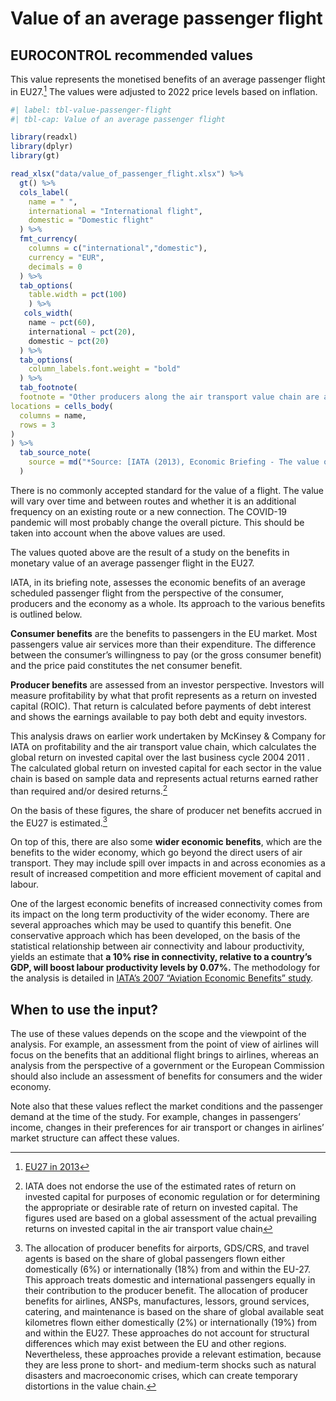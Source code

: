 # Value of an average passenger flight {#sec-value-of-an-average-passenger-flight}

## EUROCONTROL recommended values

This value represents the monetised benefits of an average passenger flight in EU27.^[[EU27 in 2013](https://ec.europa.eu/eurostat/statistics-explained/index.php/Glossary:EU_enlargements)]
The values were adjusted to 2022 price levels based on inflation.

```r
#| label: tbl-value-passenger-flight
#| tbl-cap: Value of an average passenger flight

library(readxl)
library(dplyr)
library(gt)

read_xlsx("data/value_of_passenger_flight.xlsx") %>% 
  gt() %>% 
  cols_label(
    name = " ",
    international = "International flight",
    domestic = "Domestic flight"
  ) %>% 
  fmt_currency(
    columns = c("international","domestic"),
    currency = "EUR",
    decimals = 0
  ) %>% 
  tab_options(
    table.width = pct(100)
    ) %>% 
   cols_width(
    name ~ pct(60),
    international ~ pct(20),
    domestic ~ pct(20)
  ) %>% 
  tab_options(
    column_labels.font.weight = "bold"
  ) %>% 
  tab_footnote(
  footnote = "Other producers along the air transport value chain are airports, ANSPs, manufacturers, lessors, GDS/CRSs, travel agents, ground services, catering and maintenance",
locations = cells_body(
  columns = name,
  rows = 3
)
) %>% 
  tab_source_note(
    source = md("*Source: [IATA (2013), Economic Briefing - The value of an average passenger flight in the EU27](https://www.iata.org/en/iata-repository/publications/economic-reports/value-of-an-average-passenger-flight-in-eu-27/)*")
  )
```
There is no commonly accepted standard for the value of a flight. The value will vary over time and between routes and whether it is an additional frequency on an existing route or a new connection. The COVID-19 pandemic will most probably change the overall picture. This should be taken into account when the above values are used.

The values quoted above are the result of a study on the benefits in monetary value of an average passenger flight in the EU27. 

IATA, in its briefing note, assesses the economic benefits of an average scheduled passenger flight from the perspective of the consumer, producers and the economy as a whole. Its approach to the various benefits is outlined below.

**Consumer benefits** are the benefits to passengers in the EU market. Most passengers value air services more than their expenditure. The difference between the consumer’s willingness to pay (or the gross consumer benefit) and the price paid constitutes the net consumer benefit.

**Producer benefits** are assessed from an investor perspective. Investors will measure profitability by what that profit represents as a return on invested capital (ROIC). That return is calculated before payments of debt interest and shows the earnings available to pay both debt and equity investors.

This analysis draws on earlier work undertaken by McKinsey & Company for IATA on profitability and the air transport value chain, which calculates the global return on invested capital over the last business cycle 2004 2011 . The calculated global return on invested capital for each sector in the value chain is based on sample data and represents actual returns earned rather than required and/or desired returns.^[IATA does not endorse the use of the estimated rates of return on invested capital for purposes of economic regulation or for determining the appropriate or desirable rate of return on invested capital. The figures used are based on a global assessment of the actual prevailing returns on invested capital in the air transport value chain]

On the basis of these figures, the share of producer net benefits accrued in the EU27 is estimated.^[The allocation of producer benefits for airports, GDS/CRS, and travel agents is based on the share of global passengers flown either domestically (6%) or internationally (18%) from and within the EU-27. This approach treats domestic and international passengers equally in their contribution to the producer benefit. The allocation of producer benefits for airlines, ANSPs, manufactures, lessors, ground services, catering, and maintenance is based on the share of global available seat kilometres flown either domestically (2%) or internationally (19%) from and within the EU27. These approaches do not account for structural differences which may exist between the EU and other regions. Nevertheless, these approaches provide a relevant estimation, because they are less prone to short- and medium-term shocks such as natural disasters and macroeconomic crises, which can create temporary distortions in the value chain.]

On top of this, there are also some **wider economic benefits**, which are the benefits to the wider economy, which go beyond the direct users of air transport. They may include spill over impacts in and across economies as a result of increased competition and more efficient movement of capital and labour.

One of the largest economic benefits of increased connectivity comes from its impact on the long term productivity of the wider economy. There are several approaches which may be used to quantify this benefit. One conservative approach which has been developed, on the basis of the statistical relationship between air connectivity and labour productivity, yields an estimate that **a 10% rise in connectivity, relative to a country’s GDP, will boost labour productivity levels by 0.07%.** The methodology for the analysis is detailed in [IATA’s 2007 “Aviation Economic Benefits” study](https://www.iata.org/en/iata-repository/publications/economic-reports/aviation-economic-benefits/).

## When to use the input?

The use of these values depends on the scope and the viewpoint of the analysis. For example, an assessment from the point of view of airlines will focus on the benefits that an additional flight brings to airlines, whereas an analysis from the perspective of a government or the European Commission should also include an assessment of benefits for consumers and the wider economy.

Note also that these values reflect the market conditions and the passenger demand at the time of the study. For example, changes in passengers’ income, changes in their preferences for air transport or changes in airlines’ market structure can affect these values.

